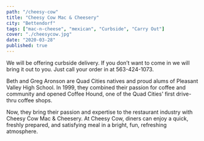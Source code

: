 ```yaml
---
path: "/cheesy-cow"
title: "Cheesy Cow Mac & Cheesery"
city: "Bettendorf"
tags: ["mac-n-cheese", "mexican", "Curbside", "Carry Out"]
cover: "./cheesycow.jpg"
date: "2020-03-28"
published: true
---
```


We will be offering curbside delivery. If you don’t want to come in we will bring it out to you. Just call your order in at 563-424-1073.

Beth and Greg Aronson are Quad Cities natives and proud alums of Pleasant Valley High School. In 1999, they combined their passion for coffee and community and opened Coffee Hound, one of the Quad Cities' first drive-thru coffee shops.

Now, they bring their passion and expertise to the restaurant industry with Cheesy Cow Mac & Cheesery. At Cheesy Cow, diners can enjoy a quick, freshly prepared, and satisfying meal in a bright, fun, refreshing atmosphere.
